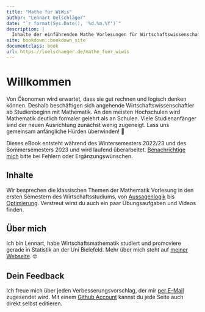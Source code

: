 ```yaml
--- 
title: "Mathe für WiWis"
author: "Lennart Oelschläger"
date: "`r format(Sys.Date(), '%d.%m.%Y')`"
description: |
  Inhalte der einführenden Mathe Vorlesungen für Wirtschaftswissenschaftler
site: bookdown::bookdown_site
documentclass: book
url: https://loelschaeger.de/mathe_fuer_wiwis
---
```


# Willkommen {-}

Von Ökonomen wird erwartet, dass sie gut rechnen und logisch denken können. Deshalb beschäftigen sich angehende Wirtschaftswissenschaftler ab Studienbeginn mit Mathematik. An den meisten Hochschulen wird Mathematik deutlich formaler gelehrt als an Schulen. Viele Studienanfänger sind der neuen Ausrichtung zunächst wenig zugeneigt. Lass uns gemeinsam anfängliche Hürden überwinden! &#129351;

::: {.rmdwarning}
Dieses eBook entsteht während des Wintersemesters 2022/23 und des Sommersemesters 2023 und wird laufend überarbeitet. [Benachrichtige mich](#dein-feedback) bitte bei Fehlern oder Ergänzungswünschen.
:::

## Inhalte {-}

Wir besprechen die klassischen Themen der Mathematik Vorlesung in den ersten Semestern des Wirtschaftsstudiums, von [Aussagenlogik](aussagenlogik.html) bis [Optimierung](optimierung.html). Verstreut wirst du auch ein paar Übungsaufgaben und Videos finden.

## Über mich {-}

Ich bin Lennart, habe Wirtschaftsmathematik studiert und promoviere gerade in Statistik an der Uni Bielefeld. Mehr über mich steht auf [meiner Webseite](https://loelschlaeger.de/). &#x1F913;

## Dein Feedback {-}

Ich freue mich über jeden Verbesserungsvorschlag, der mir [per E-Mail](mailto:oelschlaeger.lennart@gmail.com) zugesendet wird. Mit einem [Github Account](https://www.github.com) kannst du jede Seite auch direkt selbst editieren.
